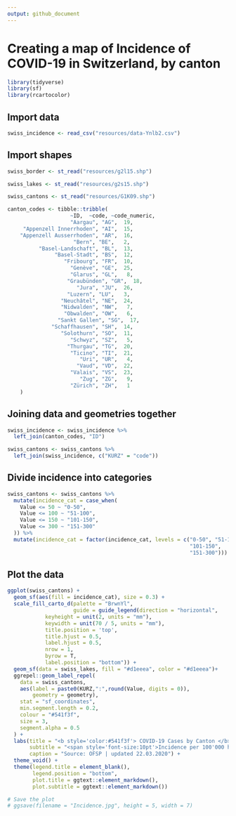 ```yaml
---
output: github_document
---
```


# Creating a map of Incidence of COVID-19 in Switzerland, by canton


```r
library(tidyverse)
library(sf)
library(rcartocolor)
```

## Import data
```r
swiss_incidence <- read_csv("resources/data-Ynlb2.csv")
```

## Import shapes
```r

swiss_border <- st_read("resources/g2l15.shp")

swiss_lakes <- st_read("resources/g2s15.shp")

swiss_cantons <- st_read("resources/G1K09.shp")
```


```r

canton_codes <- tibble::tribble(
                    ~ID,  ~code, ~code_numeric,  
                    "Aargau", "AG",  19, 
     "Appenzell Innerrhoden", "AI",  15, 
    "Appenzell Ausserrhoden", "AR",  16, 
                     "Bern", "BE",   2, 
          "Basel-Landschaft", "BL",  13, 
               "Basel-Stadt", "BS",  12, 
                  "Fribourg", "FR",  10,
                    "Genève", "GE",  25,
                    "Glarus", "GL",   8,
                   "Graubünden", "GR",  18,
                      "Jura", "JU",  26,
                   "Luzern", "LU",   3, 
                 "Neuchâtel", "NE",  24, 
                 "Nidwalden", "NW",   7, 
                  "Obwalden", "OW",   6, 
                "Sankt Gallen", "SG",  17, 
              "Schaffhausen", "SH",  14, 
                 "Solothurn", "SO",  11, 
                    "Schwyz", "SZ",   5, 
                   "Thurgau", "TG",  20, 
                    "Ticino", "TI",  21, 
                       "Uri", "UR",   4, 
                      "Vaud", "VD",  22, 
                    "Valais", "VS",  23, 
                       "Zug", "ZG",   9, 
                    "Zürich", "ZH",   1
    )

```

## Joining data and geometries together

```r
swiss_incidence <- swiss_incidence %>% 
  left_join(canton_codes, "ID")
```


```r
swiss_cantons <- swiss_cantons %>% 
  left_join(swiss_incidence, c("KURZ" = "code"))
```

## Divide incidence into categories

```r
swiss_cantons <- swiss_cantons %>% 
  mutate(incidence_cat = case_when(
    Value <= 50 ~ "0-50",
    Value <= 100 ~ "51-100",
    Value <= 150 ~ "101-150",
    Value <= 300 ~ "151-300"
  )) %>% 
  mutate(incidence_cat = factor(incidence_cat, levels = c("0-50", "51-100",
                                                          "101-150",
                                                          "151-300")))
```


## Plot the data

```r
ggplot(swiss_cantons) +
  geom_sf(aes(fill = incidence_cat), size = 0.3) +
  scale_fill_carto_d(palette = "BrwnYl",
                     guide = guide_legend(direction = "horizontal",
            keyheight = unit(2, units = "mm"),
            keywidth = unit(70 / 5, units = "mm"),
            title.position = 'top',
            title.hjust = 0.5,
            label.hjust = 0.5,
            nrow = 1,
            byrow = T,
            label.position = "bottom")) +
  geom_sf(data = swiss_lakes, fill = "#d1eeea", color = "#d1eeea")+
  ggrepel::geom_label_repel(
    data = swiss_cantons,
    aes(label = paste0(KURZ,":",round(Value, digits = 0)), 
        geometry = geometry),
    stat = "sf_coordinates",
    min.segment.length = 0.2,
    colour = "#541f3f",
    size = 3,
    segment.alpha = 0.5
  ) +
  labs(title = "<b style='color:#541f3f'> COVID-19 Cases by Canton </b>",
       subtitle = "<span style='font-size:10pt'>Incidence per 100'000 habitants,by canton </span>",
       caption = "Source: OFSP | updated 22.03.2020") +
  theme_void() +
  theme(legend.title = element_blank(),
        legend.position = "bottom",
        plot.title = ggtext::element_markdown(),
        plot.subtitle = ggtext::element_markdown())
```


```r
# Save the plot
# ggsave(filename = "Incidence.jpg", height = 5, width = 7)
```


